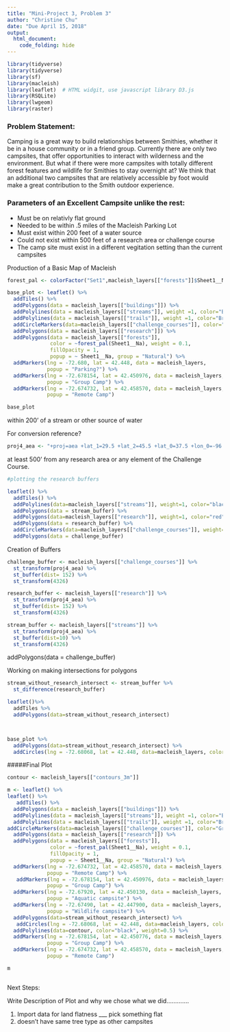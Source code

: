 ```yaml
---
title: "Mini-Project 3, Problem 3"
author: "Christine Chu"
date: "Due April 15, 2018"
output: 
  html_document:
    code_folding: hide
--- 
```


```r
library(tidyverse)  
library(tidyverse)
library(sf)
library(macleish)
library(leaflet)  # HTML widgit, use javascript library D3.js
library(RSQLite)
library(lwgeom) 
library(raster)

```

### Problem Statement: 
Camping is a great way to build relationships between Smithies, whether it be in a house community or in a friend group. Currently there are only two campsites, that offer opportunities to interact with wilderness and the environment. But what if there were more campsites with totally different forest features and wildlife for Smithies to stay overnight at? We think that an additional two campsites that are relatively accessible by foot would make a great contribution to the Smith outdoor experience. 


### Parameters of an Excellent Campsite unlike the rest:

* Must be on relativly flat ground
* Needed to be within .5 miles of the Macleish Parking Lot 
* Must exist within 200 feet of a water source 
* Could not exist within 500 feet of a research area or challenge course
* The camp site must exist in a different vegitation setting than the current campsites 



Production of a Basic Map of Macleish 
```r
forest_pal <- colorFactor("Set1",macleish_layers[["forests"]]$Sheet1__Na)

base_plot <- leaflet() %>%
  addTiles() %>%
  addPolygons(data = macleish_layers[["buildings"]]) %>%
  addPolylines(data = macleish_layers[["streams"]], weight =1, color="Blue") %>%
  addPolylines(data = macleish_layers[["trails"]], weight =1, color="Brown") %>%
  addCircleMarkers(data=macleish_layers[["challenge_courses"]], color="Green", weight=.1) %>%
  addPolygons(data = macleish_layers[["research"]]) %>%
  addPolygons(data = macleish_layers[["forests"]], 
              color = ~forest_pal(Sheet1__Na), weight = 0.1, 
              fillOpacity = 1,
              popup = ~ Sheet1__Na, group = "Natural") %>%
  addMarkers(lng = -72.680, lat = 42.448, data = macleish_layers,
             popup = "Parking?") %>% 
  addMarkers(lng = -72.678154, lat = 42.450976, data = macleish_layers,
             popup = "Group Camp") %>% 
  addMarkers(lng = -72.674732, lat = 42.458570, data = macleish_layers,
             popup = "Remote Camp") 

base_plot 
```

   
within 200’ of a stream or other source of water


For conversion reference? 
```r
proj4_aea <- "+proj=aea +lat_1=29.5 +lat_2=45.5 +lat_0=37.5 +lon_0=-96 +x_0=0 +y_0=0 +ellps=GRS80 +datum=NAD83 +units=m +no_defs"
```


at least 500’ from any research area or any element of the Challenge Course.
```r


#plotting the research buffers 

leaflet() %>%
  addTiles() %>%
  addPolylines(data=macleish_layers[["streams"]], weight=1, color="black") %>%
  addPolygons(data = stream_buffer) %>%
  addPolygons(data=macleish_layers[["research"]], weight=1, color="red") %>%
  addPolygons(data = research_buffer) %>% 
  addCircleMarkers(data=macleish_layers[["challenge_courses"]], weight=1, color="black") %>% 
  addPolygons(data = challenge_buffer)


```


Creation of Buffers
```r
challenge_buffer <- macleish_layers[["challenge_courses"]] %>%
  st_transform(proj4_aea) %>%
  st_buffer(dist= 152) %>%
  st_transform(4326)

research_buffer <- macleish_layers[["research"]] %>%
  st_transform(proj4_aea) %>%
  st_buffer(dist= 152) %>%
  st_transform(4326)

stream_buffer <- macleish_layers[["streams"]] %>%
  st_transform(proj4_aea) %>%
  st_buffer(dist=10) %>%
  st_transform(4326)
```
  addPolygons(data = challenge_buffer)


Working on making intersections for polygons 
```r
stream_without_research_intersect <- stream_buffer %>%
  st_difference(research_buffer)

leaflet()%>%
  addTiles %>%
  addPolygons(data=stream_without_research_intersect)



base_plot %>%
  addPolygons(data=stream_without_research_intersect) %>%
  addCircles(lng = -72.68068, lat = 42.448, data=macleish_layers, color="Green", weight=.5, radius=804)

```




#####Final Plot
```r

contour <- macleish_layers[["contours_3m"]]

m <- leaflet() %>% 
leaflet() %>%
   addTiles() %>%
  addPolygons(data = macleish_layers[["buildings"]]) %>%
  addPolylines(data = macleish_layers[["streams"]], weight =1, color="Blue") %>%
  addPolylines(data = macleish_layers[["trails"]], weight =1, color="Brown") %>%
addCircleMarkers(data=macleish_layers[["challenge_courses"]], color="Green", weight=.1) %>%
  addPolygons(data = macleish_layers[["research"]]) %>%
  addPolygons(data = macleish_layers[["forests"]], 
              color = ~forest_pal(Sheet1__Na), weight = 0.1, 
              fillOpacity = 1,
              popup = ~ Sheet1__Na, group = "Natural") %>%
  addMarkers(lng = -72.674732, lat = 42.458570, data = macleish_layers,
             popup = "Remote Camp") %>% 
   addMarkers(lng = -72.678154, lat = 42.450976, data = macleish_layers,
             popup = "Group Camp") %>% 
  addMarkers(lng = -72.67920, lat = 42.450130, data = macleish_layers,
             popup = "Aquatic campsite") %>% 
  addMarkers(lng = -72.67490, lat = 42.447900, data = macleish_layers,
             popup = "Wildlife campsite") %>%
  addPolygons(data=stream_without_research_intersect) %>% 
   addCircles(lng = -72.68068, lat = 42.448, data=macleish_layers, color="Green", weight=.5, radius=804) %>%  
  addPolylines(data=contour, color="black", weight=0.5) %>% 
  addMarkers(lng = -72.678154, lat = 42.450776, data = macleish_layers,
             popup = "Group Camp") %>% 
  addMarkers(lng = -72.674732, lat = 42.458570, data = macleish_layers,
             popup = "Remote Camp") 

m



```


Next Steps:

Write Description of Plot and why we chose what we did.............

1. Import data for land flatness ___ pick something flat
2. doesn't have same tree type as other campsites



















